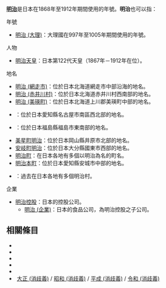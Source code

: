 {{Wiktionary|明治}}
'''[[明治|明治]]'''是日本在1868年至1912年期間使用的年號。'''明治'''也可以指：

; 年號
* [[明治_(大理)|明治 (大理)]]：大理國在997年至1005年期間使用的年號。

; 人物
* [[明治天皇|明治天皇]]：日本第122代天皇（1867年－1912年在位）。

; 地名
* [[明治_(網走市)|明治 (網走市)]]：位於日本北海道網走市中部沿海的地名。
* [[明治_(赤井川村)|明治 (赤井川村)]]：位於日本北海道赤井川村西南部的地名。
* [[明治_(美瑛町)|明治 (美瑛町)]]：位於日本北海道上川郡美瑛町中部的地名。
* {{Tsl|ja|明治 (名古屋市)}}：位於日本愛知縣名古屋市南區西北部的地名。
* {{Tsl|ja|飯野町明治}}：位於日本福島縣福島市東南部的地名。
* [[美星町明治|美星町明治]]：位於日本岡山縣井原市北部的地名。
* [[安岐町明治|安岐町明治]]：位於日本大分縣國東市西部的地名。
* [[明治町|明治町]]：在日本各地有多個以明治為名的町名。
* [[明治本町|明治本町]]：位於日本愛知縣安城市中部的地名。
* {{Tsl|ja|明治村}}：過去在日本各地有多個明治村。

; 企業
* [[明治控股|明治控股]]：日本的控股公司。
** [[明治_(企業)|明治 (企業)]]：日本的食品公司，為明治控股之子公司。

== 相關條目 ==
* {{lookfrom|明治}}
* {{Intitle}}
* {{Tsl|ja|明治座 (曖昧さ回避)|明治座 (消歧義)}}
* {{Tsl|ja|明治通り|明治通}}
* {{Tsl|ja|明治館}}
* [[大正_(消歧義)|大正 (消歧義)]] / [[昭和_(消歧義)|昭和 (消歧義)]] / [[平成_(消歧義)|平成 (消歧義)]] / [[令和_(消歧義)|令和 (消歧義)]]

{{disambig|M|Cat=二字译名消歧义}}
{{disambig|cat=二字亞洲相關消歧義}}